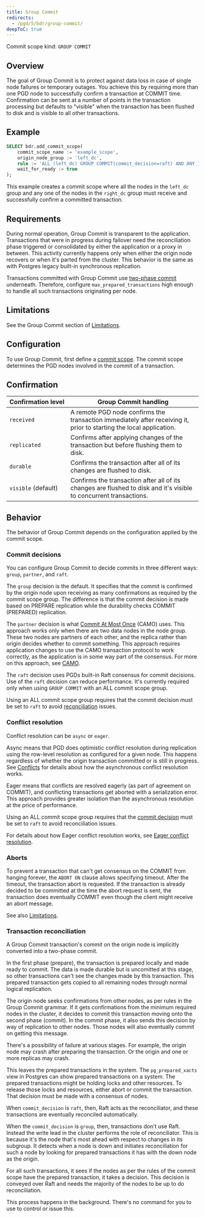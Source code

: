 ```yaml
---
title: Group Commit
redirects:
  - /pgd/5/bdr/group-commit/
deepToC: true
---
```


Commit scope kind: `GROUP COMMIT`

## Overview

The goal of Group Commit is to protect against data loss in case of single node
failures or temporary outages. You achieve this by requiring more than one PGD
node to successfully confirm a transaction at COMMIT time. Confirmation can be sent
at a number of points in the transaction processing but defaults to "visible" when
the transaction has been flushed to disk and is visible to all other transactions.


## Example

```sql
SELECT bdr.add_commit_scope(
    commit_scope_name := 'example_scope',
    origin_node_group := 'left_dc',
    rule := 'ALL (left_dc) GROUP COMMIT(commit_decision=raft) AND ANY 1 (right_dc) GROUP COMMIT',
    wait_for_ready := true
);
```

This example creates a commit scope where all the nodes in the `left_dc` group and any one of the nodes in the `right_dc` group must receive and successfully confirm a committed transaction.


## Requirements

During normal operation, Group Commit is transparent to the application.
Transactions that were in progress during failover need the reconciliation phase
triggered or consolidated by either the application or a proxy in between. This
activity currently happens only when either the origin node recovers or when
it's parted from the cluster. This behavior is the same as with Postgres legacy
built-in synchronous replication.

Transactions committed with Group Commit use [two-phase
commit](../terminology/#two-phase-commit-2pc) underneath. Therefore, configure
`max_prepared_transactions` high enough to handle all such transactions
originating per node.

## Limitations

See the Group Commit section of [Limitations](limitations#group-commit).


## Configuration

To use Group Commit, first define a [commit scope](commit-scopes). The commit scope
determines the PGD nodes involved in the commit of a transaction.

## Confirmation

   Confirmation&nbsp;level    | Group Commit handling
-------------------------|-------------------------------
 `received`              | A remote PGD node confirms the transaction immediately after receiving it, prior to starting the local application.
 `replicated`            |  Confirms after applying changes of the transaction but before flushing them to disk.
 `durable`               |  Confirms the transaction after all of its changes are flushed to disk.
 `visible` (default)     | Confirms the transaction after all of its changes are flushed to disk and it's visible to concurrent transactions.


## Behavior

The behavior of Group Commit depends on the configuration applied by the commit
scope.

### Commit decisions

You can configure Group Commit to decide commits in three different ways: `group`,
`partner`, and `raft`.

The `group` decision is the default. It specifies that the commit is confirmed
by the origin node upon receiving as many confirmations as required by the
commit scope group. The difference is that the commit decision is made based on
PREPARE replication while the durability checks COMMIT (PREPARED) replication.

The `partner` decision is what [Commit At Most Once](camo) (CAMO) uses. This approach
works only when there are two data nodes in the node group. These two nodes are
partners of each other, and the replica rather than origin decides whether
to commit something. This approach requires application changes to use
the CAMO transaction protocol to work correctly, as the application is in some way
part of the consensus. For more on this approach, see [CAMO](camo).

The `raft` decision uses PGDs built-in Raft consensus for commit decisions. Use of the `raft` decision can reduce performance. It's currently required only when using `GROUP COMMIT`
with an ALL commit scope group.

Using an ALL commit scope group requires that the commit decision must be set to
`raft` to avoid [reconciliation](#transaction-reconciliation) issues. 

### Conflict resolution

Conflict resolution can be `async` or `eager`.

Async means that PGD does optimistic conflict resolution during replication
using the row-level resolution as configured for a given node. This happens
regardless of whether the origin transaction committed or is still in progress.
See [Conflicts](../consistency/conflicts) for details about how the asynchronous
conflict resolution works.

Eager means that conflicts are resolved eagerly (as part of agreement on
COMMIT), and conflicting transactions get aborted with a serialization error.
This approach provides greater isolation than the asynchronous resolution at the
price of performance. 

Using an ALL commit scope group requires that the [commit
decision](#commit-decisions) must be set to `raft` to avoid reconciliation
issues.

For details about how Eager conflict resolution works,
see [Eager conflict resolution](../consistency/eager). 

### Aborts

To prevent a transaction that can't get consensus on the COMMIT from hanging
forever, the `ABORT ON` clause allows specifying timeout. After the timeout, the
transaction abort is requested. If the transaction is already
decided to be committed at the time the abort request is sent, the transaction
does eventually COMMIT even though the client might receive an abort message.

See also [Limitations](limitations). 

### Transaction reconciliation

A Group Commit transaction's commit on the origin node is implicitly converted 
into a two-phase commit. 

In the first phase (prepare), the transaction is prepared locally and made ready to commit.
The data is made durable but is uncomitted at this stage, so other transactions
can't see the changes made by this transaction. This prepared transaction gets
copied to all remaining nodes through normal logical replication.

The origin node seeks confirmations from other nodes, as per rules in the Group
Commit grammar. If it gets confirmations from the minimum required nodes in the
cluster, it decides to commit this transaction moving onto the second phase (commit). 
In the commit phase, it also sends this decision by way of replication to other nodes. Those nodes will also eventually commit on getting this message.

There's a possibility of failure at various stages. For example, the origin
node may crash after preparing the transaction. Or the origin and one or more
replicas may crash.

This leaves the prepared transactions in the system. The `pg_prepared_xacts`
view in Postgres can show prepared transactions on a system. The prepared
transactions might be holding locks and other resources. To release those locks and resources, either abort or commit the transaction. 
That decision must be made with a consensus
of nodes. 

When `commit_decision` is `raft`, then, Raft acts as the reconciliator, and these
transactions are eventually reconciled automatically. 

When the `commit_decision` is `group`, then, transactions don't use Raft. Instead 
the write lead in the cluster performs the role of reconciliator. This is because 
it's the node that's most ahead with respect to changes in its subgroup. It 
detects when a node is down and initiates reconciliation for such a node by looking
for prepared transactions it has with the down node as the origin. 

For all such transactions, it sees if the nodes as per the rules of the commit
scope have the prepared transaction, it takes a decision. This decision is
conveyed over Raft and needs the majority of the nodes to be up to do
reconciliation.

This process happens in the background. There's no command for you to use to
control or issue this.
